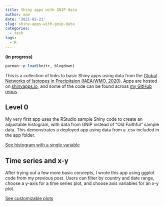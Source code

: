 ```yaml
---
title: Shiny apps with GNIP data
author: mae
date: '2021-02-21'
slug: shiny-apps-with-gnip-data
categories:
  - tech
tags:
  - R
---
```


**(in progress)**

```r
pacman::p_load(knitr, blogdown)
```

This is a collection of links to basic Shiny apps using data from the [Global Networks of Isotopes in Precipitaion (IAEA/WMO, 2020)](http://www-naweb.iaea.org/napc/ih/IHS_resources_gnip.html). Apps are hosted on [shinyapps.io](shinyapps.io), and some of the code can be found across [my GitHub repos](https://github.com/saslaw/).

## Level 0

My very first app uses the RStudio sample Shiny code to create an adjustable histogram, with data from GNIP instead of "Old Faithful" sample data. This demonstrates a deployed app using data from a .csv included in the app folder. 

[See histogram with a single variable](https://saslaw.shinyapps.io/GNIP-Level0/)

## Time series and x-y 

After trying out a few more basic concepts, I wrote this app using ggplot code from my previous post. Users can filter by country and date range, choose a y-axis for a time series plot, and choose axis variables for an x-y plot. 

[See customizable plots](https://saslaw.shinyapps.io/GNIP-ggplot/)
